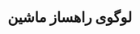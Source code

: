 
<Meta title="General/Logo/Docs" />

<div className="sb-container">
  <div className="sb-section-title">
   <h1>لوگوی راهساز ماشین</h1>
  </div>
</div>

<style>
  {`
    .sb-container {
      margin-bottom: 48px;
    }
    .sb-section-title {
      margin-bottom: 32px;
    }
  `}
</style>

